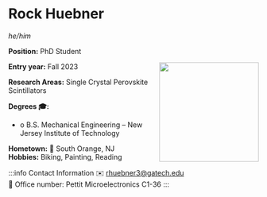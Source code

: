
# Rock Huebner
*he/him*

**Position:** PhD Student

<img src={profImage} width="200" align="right"/> 

**Entry year:** Fall 2023<br/>

**Research Areas:** Single Crystal Perovskite Scintillators

**Degrees 🎓:**
- o	B.S. Mechanical Engineering – New Jersey Institute of Technology

**Hometown:** 🏡  South Orange, NJ<br/>
**Hobbies:** Biking, Painting, Reading

:::info Contact Information
✉️ rhuebner3@gatech.edu <br/>
📍 Office number: Pettit Microelectronics C1-36
:::